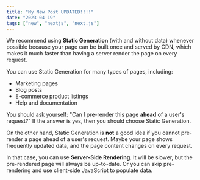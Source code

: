 ```yaml
---
title: "My New Post UPDATED!!!!"
date: "2023-04-19"
tags: ["new", "nextjs", "next.js"]
---
```


We recommend using **Static Generation** (with and without data) whenever possible because your page can be built once and served by CDN, which makes it much faster than having a server render the page on every request.

<CustomImage src="https://raw.githubusercontent.com/cladley/posts/main/vpn-settings.png" />

You can use Static Generation for many types of pages, including:

- Marketing pages
- Blog posts
- E-commerce product listings
- Help and documentation

You should ask yourself: "Can I pre-render this page **ahead** of a user's request?" If the answer is yes, then you should choose Static Generation.

On the other hand, Static Generation is **not** a good idea if you cannot pre-render a page ahead of a user's request. Maybe your page shows frequently updated data, and the page content changes on every request.

In that case, you can use **Server-Side Rendering**. It will be slower, but the pre-rendered page will always be up-to-date. Or you can skip pre-rendering and use client-side JavaScript to populate data.
